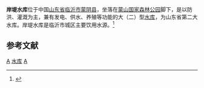 {{Infobox Reservoir | 
|name                     = 岸堤水库
|nickname                 = 云蒙湖
|image                    = 
|image_caption            = 
|map                      = 
|map_caption              = 
|pushpin_map              = China
|pushpin_map_caption      = 岸堤水库在中国的位置
|code                     = BEB10000092
|class                    = 大（二）型[[水库|水库]]
|location_of_reservoir    = [[山东省|山东省]][[临沂市|临沂市]][[蒙阴县|蒙阴县]]
|location_of_dam          = [[界牌镇|界牌镇]]重山
|inflow                   = [[东汶河|东汶河]]与[[梓河|梓河]]
|outflow                  = 
|catchment_area           = 1693
|reservoir_area           = 6.667
|mean_depth               = 5.31
|maximum_depth            = 
|flood_level              = 
|normal_water_level       = 
|dead_water_level         = 
|water_quality            = 
|island                   = 
|maximum_storage_capacity = 7.49亿
|normal_storage_capacity  = 
|dead_storage_capacity    = 
|type_of_dam              = 土坝
|elevation_of_dam         = 
|height_of_dam            = 29.8
|length_of_dam            = 
|width_of_dam             = 
|installed_capacity       = 6750kW
|irrigated_area           = 
|start                    = 电站开建于1971年
|complete                 = 1960年4月，电站建成于1978年
|cost                     = 
|emigrate                 = 
|latd = 35
|latm = 40
|lats = 47
|latNS = N
|longd = 118
|longm = 07
|longs = 18
|longEW = E
|website = 
|footnotes = <ref>{{Cite web |url=http://www.tsdh.net/%E6%B0%B4%E5%88%A9%E6%96%87%E7%8C%AE%E6%B1%87%E7%BC%96/PDF%E6%96%87%E6%A1%A3/%E4%B8%AD%E5%9B%BD%E6%B0%B4%E5%BA%93%E5%90%8D%E7%A7%B0%E4%BB%A3%E7%A0%81.pdf |title=中国水库名称代码 |accessdate=2020-10-08 |archive-date=2015-05-05 |archive-url=https://web.archive.org/web/20150505182029/http://www.tsdh.net/%E6%B0%B4%E5%88%A9%E6%96%87%E7%8C%AE%E6%B1%87%E7%BC%96/PDF%E6%96%87%E6%A1%A3/%E4%B8%AD%E5%9B%BD%E6%B0%B4%E5%BA%93%E5%90%8D%E7%A7%B0%E4%BB%A3%E7%A0%81.pdf |dead-url=yes }}</ref><ref>{{cite journal |title=岸堤水库水资源的保护和开发 |author=张秀峰，刘善涛，孟庆红 |journal=山东水利 |year=2004 |volume= |issue=4 |pages=17-18 |url=http://www.cqvip.com/qk/95052a/2004004/9812924.html }}</ref><ref>{{cite journal |title=岸堤水库水电站水轮机汽蚀情况浅析 |author=张新山，王安忠，高安合 |journal=山东水利 |year=2005 |volume= |issue=9 |pages= |url=http://www.cqvip.com/qk/95052a/2005009/20437132.html }}</ref><ref>{{cite journal |title=用帷幕灌浆技术处理岸堤水库坝基大流量渗漏 |author=程金明，魏本华，赵富德  |journal=山东水利 |year=2002 |volume= |issue=7 |pages= |url=http://d.wanfangdata.com.cn/Periodical_sdsl200207034.aspx }}</ref><ref>{{cite journal |title=浅议岸堤水库水质保护与渔业可持续发展对策 |author=孔宁，林化德，王发勇 |journal=齐鲁渔业 |year=2007 |volume=24 |issue=9 |pages=59-60 |url=http://www.cqvip.com/qk/96676x/200709/25412096.html }}</ref><ref>{{cite journal |title=岸堤水库泥沙防治与环境现状分析及解决对策 |author=王安忠，张新山，孙静 |journal=山东水利 |year=2004 |volume= |issue=3 |pages=34-35 |url=http://www.cqvip.com/qk/95052a/2004003/9522858.html |access-date=2010-09-22 |archive-date=2019-06-26 |archive-url=https://web.archive.org/web/20190626183450/http://www.cqvip.com/qk/95052a/2004003/9522858.html |dead-url=no }}</ref>

}}
'''岸堤水库'''位于中国[[山东省|山东省]][[临沂市|临沂市]][[蒙阴县|蒙阴县]]，坐落在[[蒙山国家森林公园|蒙山国家森林公园]]脚下，是以防洪、灌溉为主，兼有发电、供水、养殖等功能的大（二）型[[水库|水库]]，为山东省第二大水库。岸堤水库是临沂市城区主要饮用水源。<ref>{{cite journal |title=岸堤水库渔业开发与水质保护技术研究 |author=吴庆渠，赵西才，杨永林 |journal=科学养鱼 |year=2007 |volume= |issue=9 |pages=5-6 |url=http://www.cqvip.com/qk/92435x/200709/25359233.html }}</ref>

==参考文献==
{{reflist}}

[[Category:山东水库|A]]
[[Category:临沂地理|水库]]
[[Category:蒙阴县|A]]
